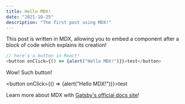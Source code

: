 ```yaml
---
title: Hello MDX!
date: "2021-10-25"
description: "The first post using MDX!"
---
```


This post is written in MDX, allowing you to embed a component after a block of code which explains its creation!

```js
// here's a button in React!
<button onClick={() => {alert("Hello MDX!")}}>test</button>
```
Wow! Such button!

<button onClick={() => {alert("Hello MDX!")}}>test</button>

Learn more about MDX with [Gatsby's official docs site](https://www.gatsbyjs.com/docs/mdx/getting-started/#add-mdx-to-an-existing-gatsby-site)!